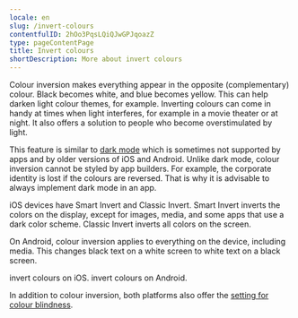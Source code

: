 ```yaml
---
locale: en
slug: /invert-colours
contentfulID: 2hOo3PqsLQiQJwGPJqoazZ
type: pageContentPage
title: Invert colours
shortDescription: More about invert colours
---
```


Colour inversion makes everything appear in the opposite (complementary) colour. Black becomes white, and blue becomes yellow. This can help darken light colour themes, for example. Inverting colours can come in handy at times when light interferes, for example in a movie theater or at night. It also offers a solution to people who become overstimulated by light. 

This feature is similar to [dark mode](/en/stats/dark-mode) which is sometimes not supported by apps and by older versions of iOS and Android. Unlike dark mode, colour inversion cannot be styled by app builders. For example, the corporate identity is lost if the colours are reversed. That is why it is advisable to always implement dark mode in an app.

iOS devices have Smart Invert and Classic Invert. Smart Invert inverts the colors on the display, except for images, media, and some apps that use a dark color scheme. Classic Invert inverts all colors on the screen.

On Android, colour inversion applies to everything on the device, including media. This changes black text on a white screen to white text on a black screen.

<TwoColumnBlock>
  <LeftColumn>
    <ColumnRow>
      <PercentageBlock
        metrics={[
          { title: 'iOS - invert colours metric', key: 'ios-accessibility_is_invert_colors_enabled-true', isPercentage: true }
        ]}
        linkLabel="More about invert colours"
        linkUrl="/en/stats/invert-colours">
        invert colours on iOS.
      </PercentageBlock>
    </ColumnRow>
  </LeftColumn>
  <RightColumn>
    <ColumnRow>
      <PercentageBlock
        metrics={[
          { title: 'Android - invert colours metric', key: 'android-accessibility_is_color_inversion_enabled-true', isPercentage: true }
        ]}
        linkLabel="More about invert colours"
        linkUrl="/en/stats/invert-colours">
        invert colours on Android.
      </PercentageBlock>
    </ColumnRow>
  </RightColumn>
</TwoColumnBlock>

<Quote
  quote="My iPhone is my third eye."
  name="Jeroen"
  imageSrc="/img/light/Blinde app gebruiker Jeroen.jpg"
  alt="Jeroen - Asset"
  linkLabel="Read the interview with Jeroen"
  url="/en/articles/jeroen"
/>

In addition to colour inversion, both platforms also offer the [setting for colour blindness](/en/stats/colour-blind-mode).
